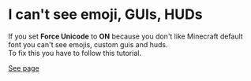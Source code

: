 # I can't see emoji, GUIs, HUDs

If you set **Force Unicode** to **ON** because you don't like Minecraft default font you can't see emojis, custom guis and huds.  
To fix this you have to follow this tutorial.  



[See page](../plugin-usage/adding-content/custom-fonts/thin-font-force-unicode.md)